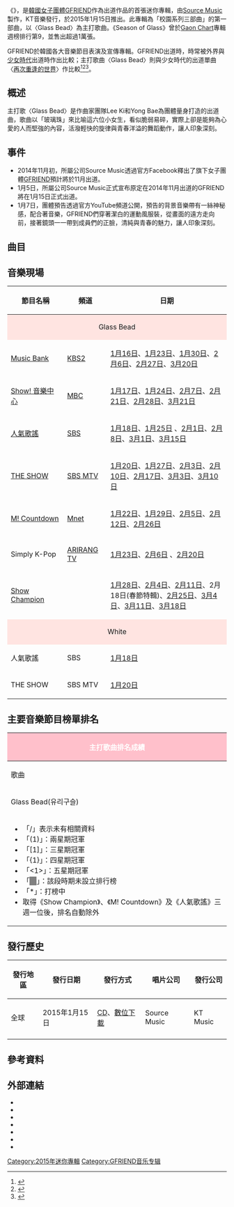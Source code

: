{{NoteTA
|G1=Music
}}
{{Infobox album
| name         = {{lang|en|Season of Glass}}
| type         = EP
| artist       = [[GFRIEND|GFRIEND]]
| cover        = Season_of_Glass.jpg
| released     = {{start date|2015|01|15}}
| studio       = 
| genre        = {{hlist|[[K-pop|K-pop]]|[[Dance-pop|Dance-pop]]}}
| length       = {{duration|m=14|s=14}}
| label        = {{hlist|[[Source_Music|Source Music]]|KT Music}}
| producer     = 
| next_title   = [[Flower_Bud|Flower Bud]]
| next_year    = 2015
| misc         = {{External music video|Type=EP|{{YouTube|id=vKMeRMAVaDw|title=〈Glass Bead〉}}}}
}}

《'''{{lang|en|Season of Glass}}'''》，是[[韓國|韓國]][[女子團體|女子團體]][[GFRIEND|GFRIEND]]作為出道作品的首張迷你專輯，由[[Source_Music|Source Music]]製作，KT音樂發行，於2015年1月15日推出。此專輯為「校園系列三部曲」的第一部曲，以〈Glass Bead〉為主打歌曲。《Season of Glass》曾於[[Gaon_Chart|Gaon Chart]]專輯週榜排行第9，並售出超過1萬張。

GFRIEND於韓國各大音樂節目表演及宣傳專輯。GFRIEND出道時，時常被外界與[[少女時代|少女時代]]出道時作出比較；主打歌曲〈Glass Bead〉則與少女時代的出道單曲〈[[再次重逢的世界|再次重逢的世界]]〉作比較<ref name=interview>{{Cite web | title = [Interview] GFriend Spills on SNSD Comparisons, Role Models and More | work = Newsen | date = 2015-01-31 | accessdate = 2016-05-30 | url = http://mwave.interest.me/enewsworld/en/article/86112/interview-gfriend-spills-on-snsd-comparisons-role-models-and-more | language = en | archive-url = https://archive.today/20150823215622/http://mwave.interest.me/enewsworld/en/article/86112/interview-gfriend-spills-on-snsd-comparisons-role-models-and-more | archive-date = 2015-08-23 | dead-url = yes }}</ref><ref name="top 5">{{Cite web | title = Top 5 K-Pop Artists to Watch in 2015: iKon, MAMAMOO, G.Soul & More | work = Billboard | date = 2015-01-28 | accessdate = 2016-05-31 | url = http://www.billboard.com/articles/columns/k-town/6451004/k-pop-breakout-artists-to-watch-2015 | language = en | archive-date = 2018-06-23 | archive-url = https://web.archive.org/web/20180623223041/https://www.billboard.com/articles/columns/k-town/6451004/k-pop-breakout-artists-to-watch-2015 | dead-url = no }}</ref><ref name=fuse>{{Cite web | title = K-Pop's 2015 Rookies: Who's Working It, & Who Needs Work | work = Fuse | date = 2015-12-22 | accessdate = 2016-05-31 | url = http://www.fuse.tv/2015/12/kpop-debuts-rookies-best#11 | language = en | archive-date = 2016-06-04 | archive-url = https://web.archive.org/web/20160604194924/http://www.fuse.tv/2015/12/kpop-debuts-rookies-best#11 | dead-url = no }}</ref>。

==概述==
主打歌〈Glass Bead〉是作曲家團隊Lee Ki和Yong Bae為團體量身打造的出道曲，歌曲以「玻璃珠」來比喻這六位小女生，看似脆弱易碎，實際上卻是能夠為心愛的人而堅強的內容，活潑輕快的旋律與青春洋溢的舞蹈動作，讓人印象深刻。

==事件==
*2014年11月初，所屬公司Source Music透過官方Facebook釋出了旗下女子團體[[GFRIEND|GFRIEND]]預計將於11月出道。
*1月5日，所屬公司Source Music正式宣布原定在2014年11月出道的GFRIEND將在1月15日正式出道。
*1月7日，團體預告透過官方YouTube頻道公開，預告的背景音樂帶有一絲神秘感，配合著音樂，GFRIEND們穿著潔白的運動風服裝，從畫面的遠方走向前，接著鏡頭一一帶到成員們的正臉，清純與青春的魅力，讓人印象深刻。

==曲目==
{{Tracklist
| collapsed      = 
| headline       = 
| total_length   = 14:55

| title1         = Intro (Season of Glass)
| music1         = 이기용배
| arranger1      = 이기용배
| length1        = 1:13

| title2         = 유리구슬
| note2          = Glass Bead
| music2         = 이기용배
| lyrics2        = 이기용배
| arranger2      = 이기용배
| length2        = 3:23

| title3         = Neverland
| music3         = ZigZag Note, 강명신
| lyrics3        = EdenBeatz
| arranger3      = ZigZag Note, 강명신
| length3        = 3:11

| title4         = 하얀마음
| note4          = White
| music4         = 이기용배
| lyrics4        = 이기용배
| arranger4      = 이기용배
| length4        = 3:45

| title5         = Glass Bead 
| note5          = Inst.
| music5         = 이기용배
| arranger5      = 이기용배
| length5        = 3:23
}}

==音樂現場==
{|class="wikitable mw-collapsible"
!width="150"|節目名稱!!width="100"|頻道!!width="560"|日期
|-
|colspan="3" style="background:mistyrose;text-align:center"|Glass Bead
|-
|[[KBS音樂銀行|Music Bank]]||[[KBS第2頻道|KBS2]]||[https://www.youtube.com/watch?v=4cmE6o9vG2Y 1月16日]{{Wayback|url=https://www.youtube.com/watch?v=4cmE6o9vG2Y |date=20171023144640 }}、[https://www.youtube.com/watch?v=8tjeLaUqEuQ 1月23日]{{Wayback|url=https://www.youtube.com/watch?v=8tjeLaUqEuQ |date=20170224233544 }}、[https://www.youtube.com/watch?v=4ojyLKIHEq8 1月30日]{{Wayback|url=https://www.youtube.com/watch?v=4ojyLKIHEq8 |date=20190217215134 }}、[https://www.youtube.com/watch?v=Tx-wUOeSTUQ 2月6日]{{Wayback|url=https://www.youtube.com/watch?v=Tx-wUOeSTUQ |date=20171219054800 }}、[https://www.youtube.com/watch?v=z48UASKwOpQ 2月27日]{{Wayback|url=https://www.youtube.com/watch?v=z48UASKwOpQ |date=20151222123147 }}、[https://www.youtube.com/watch?v=5w4IJAIA8ck 3月20日]{{Wayback|url=https://www.youtube.com/watch?v=5w4IJAIA8ck |date=20190217215134 }}
|-
|[[Show!_音樂中心|Show! 音樂中心]]||[[文化廣播_(韓國)|MBC]]||[https://www.youtube.com/watch?v=J0A0u4ow124 1月17日]{{Wayback|url=https://www.youtube.com/watch?v=J0A0u4ow124 |date=20150129080517 }}、[https://www.youtube.com/watch?v=3LXel1wI3XM 1月24日]{{Wayback|url=https://www.youtube.com/watch?v=3LXel1wI3XM |date=20170427223414 }}、[https://www.youtube.com/watch?v=Iw5iITg2GiY 2月7日]{{Wayback|url=https://www.youtube.com/watch?v=Iw5iITg2GiY |date=20190217215134 }}、[https://www.youtube.com/watch?v=v4ek0jw9pl4 2月21日]{{Wayback|url=https://www.youtube.com/watch?v=v4ek0jw9pl4 |date=20190217215134 }}、[https://www.youtube.com/watch?v=063-m1ihGW4 2月28日]{{Wayback|url=https://www.youtube.com/watch?v=063-m1ihGW4 |date=20170918040120 }}、[https://www.youtube.com/watch?v=5NIl-NJslXo 3月21日]{{Wayback|url=https://www.youtube.com/watch?v=5NIl-NJslXo |date=20190217215134 }}
|-
|[[SBS人氣歌謠|人氣歌謠]]||[[SBS株式會社|SBS]]||[https://www.youtube.com/watch?v=wWLb257VSLg 1月18日]{{Wayback|url=https://www.youtube.com/watch?v=wWLb257VSLg |date=20190217215134 }}、[https://www.youtube.com/watch?v=38tO4G4o8cU 1月25日] {{Wayback|url=https://www.youtube.com/watch?v=38tO4G4o8cU |date=20220418102818 }}、[https://www.youtube.com/watch?v=9MyP7ePJZZ4 2月1日]{{Wayback|url=https://www.youtube.com/watch?v=9MyP7ePJZZ4 |date=20190217215134 }}、[https://www.youtube.com/watch?v=lAx694HTd3c 2月8日]{{Wayback|url=https://www.youtube.com/watch?v=lAx694HTd3c |date=20190217215134 }}、[https://www.youtube.com/watch?v=7TcXWsloTwk 3月1日]{{Wayback|url=https://www.youtube.com/watch?v=7TcXWsloTwk |date=20190217215134 }}、[https://www.youtube.com/watch?v=EAvpKySUm5k 3月15日]{{Wayback|url=https://www.youtube.com/watch?v=EAvpKySUm5k |date=20160928054621 }}
|-
|[[THE_SHOW_(SBS_MTV節目)|THE SHOW]]||[[SBS_MTV|SBS MTV]]||[https://www.youtube.com/watch?v=gDPX1Cs7834 1月20日]{{Wayback|url=https://www.youtube.com/watch?v=gDPX1Cs7834 |date=20190217215134 }}、[https://www.youtube.com/watch?v=rs-3JeNGicA 1月27日]{{Wayback|url=https://www.youtube.com/watch?v=rs-3JeNGicA |date=20190217215134 }}、[https://www.youtube.com/watch?v=FBTvV_w7SNQ 2月3日]{{Wayback|url=https://www.youtube.com/watch?v=FBTvV_w7SNQ |date=20190217215134 }}、[https://www.youtube.com/watch?v=Ut1bh0gWDfg 2月10日]、[https://www.youtube.com/watch?v=N4i9P9NeRXM 2月17日]、[https://www.youtube.com/watch?v=ni71hFi_wDs 3月3日]、[https://www.youtube.com/watch?v=5VqNrCNbrXI 3月10日]{{Wayback|url=https://www.youtube.com/watch?v=5VqNrCNbrXI |date=20190217215134 }}
|-
|[[M!_Countdown|M! Countdown]]||[[Mnet媒體|Mnet]]||[https://www.youtube.com/watch?v=DRlJl6oM59c 1月22日]{{Wayback|url=https://www.youtube.com/watch?v=DRlJl6oM59c |date=20190217215134 }}、[https://www.youtube.com/watch?v=OiG98d-wGoA 1月29日]{{Wayback|url=https://www.youtube.com/watch?v=OiG98d-wGoA |date=20171024042330 }}、[https://www.youtube.com/watch?v=2mg6l4zM-jE 2月5日]{{Wayback|url=https://www.youtube.com/watch?v=2mg6l4zM-jE |date=20160301065828 }}、[https://www.youtube.com/watch?v=v6s1OC9_jbU 2月12日]{{Wayback|url=https://www.youtube.com/watch?v=v6s1OC9_jbU |date=20190217215134 }}、[https://www.youtube.com/watch?v=-GBf-7NUIbg 2月26日] {{Wayback|url=https://www.youtube.com/watch?v=-GBf-7NUIbg |date=20150312064356 }}
|-
|Simply K-Pop
|[[阿里郎电视台|ARIRANG TV]]
|[https://www.youtube.com/watch?v=FYsd6krIWvI#t=25s 1月23日]{{Wayback|url=https://www.youtube.com/watch?v=FYsd6krIWvI#t=25s |date=20190217215134 }}、[https://www.youtube.com/watch?v=rcxdx6A5icE 2月6日] {{Wayback|url=https://www.youtube.com/watch?v=rcxdx6A5icE |date=20210202165450 }}、[https://www.youtube.com/watch?v=XDWlgb3yS7M 2月20日]
|-
|[[Show_Champion|Show Champion]]||{{link-ko|MBC Music|MBC 뮤직}}||[https://www.youtube.com/watch?v=wZtjs3kEfmQ 1月28日]、[https://www.youtube.com/watch?v=wKnzMLUeivk 2月4日]、[https://www.youtube.com/watch?v=4pPxXVxTeLk 2月11日]、2月18日(春節特輯)、[https://www.youtube.com/watch?v=ZcXLMyctdJ0 2月25日]、[https://www.youtube.com/watch?v=AmyZVweMhwU 3月4日]{{Wayback|url=https://www.youtube.com/watch?v=AmyZVweMhwU |date=20161020111811 }}、[https://www.youtube.com/watch?v=AmyZVweMhwU 3月11日]{{Wayback|url=https://www.youtube.com/watch?v=AmyZVweMhwU |date=20161020111811 }}、[https://www.youtube.com/watch?v=UXsW9i_TtKU 3月18日]{{Wayback|url=https://www.youtube.com/watch?v=UXsW9i_TtKU |date=20170427131317 }}
|-
|colspan="3" style="background:mistyrose;text-align:center"|White
|-
|人氣歌謠||SBS||[https://www.youtube.com/watch?v=SKtfosL8Xh4 1月18日]{{Wayback|url=https://www.youtube.com/watch?v=SKtfosL8Xh4 |date=20190217215134 }}
|-
|THE SHOW||SBS MTV||[https://www.youtube.com/watch?v=Tc3pYABgiSU 1月20日]{{Wayback|url=https://www.youtube.com/watch?v=Tc3pYABgiSU |date=20170427202940 }}
|}

==主要音樂節目榜單排名==
{|class="wikitable mw-collapsible" style="font-size:small"
!colspan="10" style="background:pink; color:white" |主打歌曲排名成績
|-
|歌曲
|[[Mnet媒體|Mnet]]<br /><small>《[[M!_Countdown|M! Countdown]]》</small>
|[[KBS第2頻道|KBS2]]<br /><small>《[[KBS音樂銀行|Music Bank]]》</small>
|[[文化廣播_(韓國)|MBC]]<br /><small>《[[Show!_音樂中心|Show! 音樂中心]]》</small>
|[[SBS_(韓國)|SBS]]<br /><small>《[[SBS人氣歌謠|人氣歌謠]]》</small>
|[[SBS_MTV|SBS MTV]] <br /><small>《[[THE_SHOW_(SBS_MTV節目)|THE SHOW]]》</small>
|{{link-ko|MBC Music|MBC 뮤직}}<br /><small>《[[Show_Champion|Show Champion]]》</small> 
|備註
|-
| Glass Bead(유리구슬) || 6 || 18 || 17 || 9 || 3 || 8|| '''出道'''
|-
|colspan="9"|
{{col-begin}}
{{col-2}} 
*「/」表示未有相關資料 
*「(1)」：兩星期冠軍
*「[1]」：三星期冠軍
*「{1}」：四星期冠軍
*「<1>」：五星期冠軍
*「<span style="background:#808080">　</span>」：該段時期未設立排行榜
*「*」：打榜中
*取得《Show Champion》、《M! Countdown》及《人氣歌謠》三週一位後，排名自動除外
{{col-end}}
|}

==發行歷史==
{| class="wikitable"
! 發行地區 !! 發行日期 !! 發行方式 !! 唱片公司 !! 發行公司
|-
| 全球
| 2015年1月15日
| [[CD|CD]]、[[數位音樂下載|數位下載]]
| Source Music
| KT Music
|-
|}
== 參考資料 ==
{{reflist|2}}

== 外部連結 ==
* {{YouTube|id = fEyPb_Dh8_o|title = GFRIEND 여자친구 First Greeting (Team Teaser)}}
* {{YouTube|id = wj7PmFrTl78|title = 여자친구(GFRIEND) - 유리구슬(Glass Bead) M/V Teaser}}
* {{YouTube|id = XGINPVt272E|title = 여자친구 GFRIEND 1st Mini Album 'Season of Glass' Highlight Medley}}
* {{YouTube|id = vKMeRMAVaDw|title = 여자친구(GFRIEND) - 유리구슬(Glass Bead) Music Video}}
* {{YouTube|id = GATFLWKfpUQ|title = 여자친구(GFRIEND) - 유리구슬(Glass Bead) M/V (Choreography ver.)}}
* {{YouTube|id = 5Sd4FByvxQk|title = 여자친구(GFRIEND) - 유리구슬(Glass Bead) Dance Practice ver.}}
* {{YouTube|id = QHfl5aUK8yo|title = 여자친구(GFRIEND) - 유리구슬(Glass Bead) Visual Training ver.}}
{{GFriend}}
[[Category:2015年迷你專輯|Category:2015年迷你專輯]]
[[Category:GFRIEND音乐专辑|Category:GFRIEND音乐专辑]]